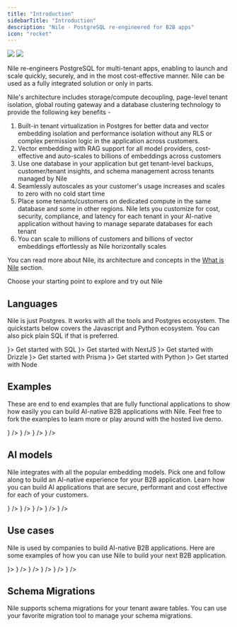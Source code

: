 ```yaml
---
title: "Introduction"
sidebarTitle: "Introduction"
description: "Nile - PostgreSQL re-engineered for B2B apps"
icon: "rocket"
---
```


<Frame>
  <img
    className="block dark:hidden"
    src="/images/welcomebanner.png"
  />
  <img
    className="hidden dark:block"
    src="/images/welcomebanner.png"
  />
</Frame>

Nile re-engineers PostgreSQL for multi-tenant apps, enabling to launch and scale quickly, securely, and in the most cost-effective manner. Nile can be used as a fully integrated solution or only in parts.

Nile's architecture includes storage/compute decoupling, page-level tenant isolation, global routing gateway and a database clustering technology to provide the following key benefits -

1. Built-in tenant virtualization in Postgres for better data and vector embedding isolation and performance isolation without any RLS or complex permission logic in the application across customers.
2. Vector embedding with RAG support for all model providers, cost-effective and auto-scales to billions of embeddings across customers
3. Use one database in your application but get tenant-level backups, customer/tenant insights, and schema management across tenants managed by Nile
4. Seamlessly autoscales as your customer's usage increases and scales to zero with no cold start time
5. Place some tenants/customers on dedicated compute in the same database and some in other regions. Nile lets you customize for cost, security, compliance, and latency for each tenant in your AI-native application without having to manage separate databases for each tenant
6. You can scale to millions of customers and billions of vector embeddings effortlessly as Nile horizontally scales

You can read more about Nile, its architecture and concepts in the [What is Nile](https://website-git-fixlanding-niledatabase.vercel.app/docs/getting-started/what_is_nile) section.

Choose your starting point to explore and try out Nile

## Languages

Nile is just Postgres. It works with all the tools and Postgres ecosystem. The quickstarts below covers the Javascript and Python ecosystem. You can also pick plain SQL if that is preferred.

<CardGroup cols={3}>
  <Card 
    title="SQL" 
    href="/getting-started/languages/sql"
    icon={<svg
    xmlns="http://www.w3.org/2000/svg"
    width={36}
    height={36}
    viewBox="0 0 32 32"
  >
    <title>{"file_type_pgsql"}</title>
    <path d="M29.507 18.773a1.378 1.378 0 0 0-1.144-.921 2.619 2.619 0 0 0-.913.051 8.2 8.2 0 0 1-1.406.185 27.125 27.125 0 0 0 2.872-6.83c.953-3.689.444-5.369-.151-6.13A8.239 8.239 0 0 0 22.121 2a11.773 11.773 0 0 0-3.453.484 12.858 12.858 0 0 0-2.02-.184 6.565 6.565 0 0 0-3.518.867 16.039 16.039 0 0 0-2.484-.624 7.694 7.694 0 0 0-5.819.924C3.093 4.691 2.289 6.819 2.438 9.792a36.351 36.351 0 0 0 1.406 6.538 22.579 22.579 0 0 0 1.514 3.863A4.786 4.786 0 0 0 7.8 22.742a2.4 2.4 0 0 0 2.379-.516 2.08 2.08 0 0 0 .5.43 3.328 3.328 0 0 0 .944.4 5.069 5.069 0 0 0 3.3-.2c.006.171.011.335.014.477.006.229.013.454.021.665a11.641 11.641 0 0 0 .441 3.3c.016.043.037.107.059.176a3.975 3.975 0 0 0 .991 1.745 2.955 2.955 0 0 0 2.09.777 4.7 4.7 0 0 0 .977-.109 4.592 4.592 0 0 0 3.091-1.787c.811-1.155 1.206-2.894 1.277-5.635l.026-.222.017-.145.191.017h.049a7.562 7.562 0 0 0 3.163-.548c.631-.293 2.654-1.361 2.177-2.8" />
    <path
      d="M27.689 19.053c-3.163.652-3.38-.418-3.38-.418 3.339-4.955 4.735-11.245 3.53-12.784-3.286-4.2-8.975-2.213-9.07-2.162l-.031.006a11.28 11.28 0 0 0-2.11-.22 5.212 5.212 0 0 0-3.34 1S3.14.294 3.612 9.733c.1 2.008 2.878 15.194 6.191 11.211 1.211-1.456 2.381-2.688 2.381-2.688a3.071 3.071 0 0 0 2.006.512l.057-.048a2.21 2.21 0 0 0 .023.567c-.854.954-.6 1.121-2.309 1.472-1.726.356-.712.989-.05 1.155a3.508 3.508 0 0 0 3.915-1.272l-.05.2c.334.268.569 1.742.53 3.079a8.481 8.481 0 0 0 .2 2.971c.264.717.526 2.329 2.769 1.849a3.307 3.307 0 0 0 2.98-3.179c.1-1.234.313-1.052.326-2.155l.174-.522c.2-1.673.032-2.213 1.186-1.962l.281.025a6.4 6.4 0 0 0 2.615-.44c1.406-.652 2.239-1.742.853-1.455"
      style={{
        fill: "#336791",
      }}
    />
    <path
      d="M13.882 10.631a.981.981 0 0 0-.674.1.247.247 0 0 0-.1.164.48.48 0 0 0 .117.314.881.881 0 0 0 .559.349.637.637 0 0 0 .09.006.725.725 0 0 0 .687-.467c.035-.248-.326-.414-.676-.463m9.442.008c-.027-.195-.374-.25-.7-.2s-.647.194-.62.389a.667.667 0 0 0 .62.411.592.592 0 0 0 .083-.006.8.8 0 0 0 .451-.247.5.5 0 0 0 .169-.343"
      style={{
        fill: "#fff",
      }}
    />
    <path
      d="M28.741 18.979c-.121-.365-.509-.482-1.154-.349-1.915.4-2.6.121-2.826-.044a26.327 26.327 0 0 0 3.373-7.565 14.374 14.374 0 0 0 .5-3.253 3.513 3.513 0 0 0-.509-2.2 7.482 7.482 0 0 0-6.049-2.825 10.363 10.363 0 0 0-3.5.551 8.717 8.717 0 0 0-1.968-.253 5.684 5.684 0 0 0-3.372.929 15.051 15.051 0 0 0-2.74-.718 6.978 6.978 0 0 0-5.242.805c-1.5 1.064-2.2 2.966-2.061 5.653a35.489 35.489 0 0 0 1.373 6.348c1.07 3.505 2.233 5.49 3.457 5.9a1.548 1.548 0 0 0 .491.081 2.049 2.049 0 0 0 1.563-.886q1.042-1.25 2.155-2.438a3.472 3.472 0 0 0 1.55.417v.042q-.14.166-.273.338c-.375.475-.452.574-1.658.823-.343.071-1.254.259-1.267.9-.014.7 1.077.991 1.2 1.022a5.144 5.144 0 0 0 1.249.162 3.634 3.634 0 0 0 2.5-.934 23.674 23.674 0 0 0 .381 5.684 2.854 2.854 0 0 0 2.729 2.1 4.378 4.378 0 0 0 .917-.1 3.462 3.462 0 0 0 3.156-3.212c.177-1.026.481-3.475.624-4.789a3.859 3.859 0 0 0 1.11.137 6.6 6.6 0 0 0 2.519-.48c.712-.331 2-1.141 1.763-1.846Zm-4.69-8.879a7.968 7.968 0 0 1-.116 1.107 10.229 10.229 0 0 0-.14 1.3 9.859 9.859 0 0 0 .1 1.47 5.236 5.236 0 0 1-.229 2.986 3.882 3.882 0 0 1-.207-.426c-.058-.141-.185-.368-.359-.681-.68-1.22-2.274-4.078-1.458-5.244.243-.347.86-.7 2.408-.512Zm-1.877-6.569a6.617 6.617 0 0 1 5.334 2.522c.975 1.245-.1 6.912-3.205 11.8l-.094-.119-.039-.049a5.524 5.524 0 0 0 .506-3.8 9.114 9.114 0 0 1-.1-1.352 9.572 9.572 0 0 1 .131-1.206 7.614 7.614 0 0 0 .123-1.493.619.619 0 0 0 .013-.21 8.381 8.381 0 0 0-1.912-3.6 8.61 8.61 0 0 0-3.039-2.284 10.246 10.246 0 0 1 2.28-.214ZM9.479 20.654c-.627.754-1.061.61-1.2.562-.928-.31-2.006-2.272-2.955-5.384a35.167 35.167 0 0 1-1.34-6.159c-.12-2.4.462-4.074 1.73-4.974 2.063-1.463 5.456-.587 6.819-.143-.02.019-.04.037-.059.057-2.237 2.259-2.184 6.119-2.178 6.355 0 .091.007.22.018.4a15.969 15.969 0 0 1-.081 3.226 4.08 4.08 0 0 0 1.067 3.413q.133.138.278.262a55.7 55.7 0 0 0-2.1 2.385Zm2.39-3.19a3.3 3.3 0 0 1-.865-2.764 16.7 16.7 0 0 0 .087-3.381 15.422 15.422 0 0 1-.014-.243A4.3 4.3 0 0 1 14 10.223a1.188 1.188 0 0 1 .918 1.026c.646 2.989.085 4.234-.365 5.235-.093.206-.181.4-.255.6l-.058.156a10.218 10.218 0 0 0-.368 1.109 2.788 2.788 0 0 1-2-.887Zm.113 4.03a1.733 1.733 0 0 1-.523-.225 2.553 2.553 0 0 1 .557-.166c1.418-.292 1.637-.5 2.116-1.105.11-.139.234-.3.406-.489.256-.287.374-.238.586-.15a.829.829 0 0 1 .408.525.585.585 0 0 1-.05.491 3.1 3.1 0 0 1-3.499 1.12Zm7.424 6.906a2.113 2.113 0 0 1-2.754-1.526 31.129 31.129 0 0 1-.3-6.853.392.392 0 0 0-.017-.124 1.643 1.643 0 0 0-.048-.23 1.589 1.589 0 0 0-.862-1.034 1.216 1.216 0 0 0-.793-.1 9.586 9.586 0 0 1 .342-1.022l.058-.157c.066-.177.148-.36.235-.554.471-1.047 1.117-2.482.416-5.722a2.044 2.044 0 0 0-2.468-1.669 5.694 5.694 0 0 0-1.887.591c-.078.04-.15.078-.216.115a8.244 8.244 0 0 1 1.918-4.952 4.711 4.711 0 0 1 3.57-1.336 7.567 7.567 0 0 1 5.781 2.763 8.774 8.774 0 0 1 1.582 2.71c-1.463-.149-2.458.14-2.962.861-1.1 1.568.6 4.612 1.416 6.075.15.268.279.5.319.6a5.432 5.432 0 0 0 .861 1.387c.077.1.152.189.208.271-.443.128-1.239.423-1.166 1.9-.058.74-.474 4.205-.686 5.43-.279 1.617-.874 2.22-2.548 2.579Zm7.242-8.288a5.714 5.714 0 0 1-1.931.4 2.422 2.422 0 0 1-1.3-.167c-.045-.919.3-1.015.66-1.117.057-.016.112-.032.166-.05a1.353 1.353 0 0 0 .11.08c.639.422 1.78.467 3.39.135h.018a4.334 4.334 0 0 1-1.116.72Z"
      style={{
        fill: "#fff",
      }}
    />
  </svg>}>
    Get started with SQL
  </Card>
  <Card 
    title="NextJS" 
    href="/getting-started/languages/nextjs"
    icon={<svg
    xmlns="http://www.w3.org/2000/svg"
    width={36}
    height={36}
    preserveAspectRatio="xMidYMid"
    viewBox="0 0 256 256"
  >
    <path d="M119.617.069c-.55.05-2.302.225-3.879.35-36.36 3.278-70.419 22.894-91.99 53.044-12.012 16.764-19.694 35.78-22.597 55.922C.125 116.415 0 118.492 0 128.025c0 9.533.125 11.61 1.151 18.64 6.957 48.065 41.165 88.449 87.56 103.411 8.309 2.678 17.067 4.504 27.027 5.605 3.879.425 20.645.425 24.524 0 17.192-1.902 31.756-6.155 46.12-13.486 2.202-1.126 2.628-1.426 2.327-1.677-.2-.15-9.584-12.735-20.845-27.948l-20.47-27.648-25.65-37.956c-14.114-20.868-25.725-37.932-25.825-37.932-.1-.025-.2 16.84-.25 37.431-.076 36.055-.1 37.506-.551 38.357-.65 1.226-1.151 1.727-2.202 2.277-.801.4-1.502.475-5.28.475h-4.33l-1.15-.725a4.679 4.679 0 0 1-1.677-1.827l-.526-1.126.05-50.166.075-50.192.776-.976c.4-.525 1.251-1.2 1.852-1.526 1.026-.5 1.426-.55 5.755-.55 5.105 0 5.956.2 7.282 1.651.376.4 14.264 21.318 30.88 46.514 16.617 25.195 39.34 59.599 50.5 76.488l20.27 30.7 1.026-.675c9.084-5.905 18.693-14.312 26.3-23.07 16.191-18.59 26.626-41.258 30.13-65.428 1.026-7.031 1.151-9.108 1.151-18.64 0-9.534-.125-11.61-1.151-18.641-6.957-48.065-41.165-88.449-87.56-103.411-8.184-2.652-16.892-4.479-26.652-5.58-2.402-.25-18.943-.525-21.02-.325Zm52.401 77.414c1.201.6 2.177 1.752 2.527 2.953.2.65.25 14.562.2 45.913l-.074 44.987-7.933-12.16-7.958-12.16v-32.702c0-21.143.1-33.028.25-33.603.4-1.401 1.277-2.502 2.478-3.153 1.026-.525 1.401-.575 5.33-.575 3.704 0 4.354.05 5.18.5Z" />
  </svg>}>
    Get started with NextJS
  </Card>
  <Card 
    title="Drizzle" 
    href="/getting-started/languages/drizzle"
    icon={<svg
    xmlns="http://www.w3.org/2000/svg"
    width={36}
    height={36}
    fill="none"
  >
    <rect width={36} height={36} fill="#17161B" rx={5} />
    <path
      fill="#C5F74F"
      d="M8.108 16.658c.336-.563 1.087-.762 1.677-.446.59.316.796 1.028.46 1.59l-3.946 6.602c-.336.562-1.087.762-1.678.446-.59-.316-.796-1.028-.46-1.59l3.947-6.602ZM16.613 11.596c.336-.562 1.087-.762 1.678-.446.59.316.796 1.028.46 1.59l-3.946 6.602c-.337.563-1.088.762-1.678.446-.59-.316-.796-1.028-.46-1.59l3.946-6.602ZM29.701 11.596c.336-.562 1.087-.762 1.677-.446.59.316.797 1.029.46 1.59l-3.946 6.603c-.336.562-1.087.762-1.677.445-.59-.316-.796-1.028-.46-1.59l3.946-6.602ZM21.193 16.658c.336-.563 1.087-.762 1.678-.446.59.316.796 1.028.46 1.59l-3.946 6.602c-.337.562-1.088.762-1.678.446-.59-.316-.796-1.028-.46-1.59l3.946-6.602Z"
    />
  </svg>}>
    Get started with Drizzle
  </Card>
  <Card 
    title="Prisma" 
    href="/getting-started/languages/prisma"
    icon={<svg
    xmlns="http://www.w3.org/2000/svg"
    width={36}
    height={36}
    viewBox="0 0 32 32"
  >
    <title>{"file_type_prisma"}</title>
    <path
      d="m25.21 24.21-12.471 3.718a.525.525 0 0 1-.667-.606l4.456-21.511a.43.43 0 0 1 .809-.094l8.249 17.661a.6.6 0 0 1-.376.832Zm2.139-.878L17.8 2.883A1.531 1.531 0 0 0 16.491 2a1.513 1.513 0 0 0-1.4.729L4.736 19.648a1.592 1.592 0 0 0 .018 1.7l5.064 7.909a1.628 1.628 0 0 0 1.83.678l14.7-4.383a1.6 1.6 0 0 0 1-2.218Z"
      style={{
        fill: "#d2d2d2",
        fillRule: "evenodd",
      }}
    />
  </svg>
}>
    Get started with Prisma
  </Card>
  <Card 
    title="Python" 
    href="/getting-started/languages/python"
    icon={<svg
    xmlns="http://www.w3.org/2000/svg"
    width={45}
    height={45}
    fill="none"
    viewBox="0 0 64 64"
  >
    <path
      fill="url(#a)"
      d="M31.885 16c-8.124 0-7.617 3.523-7.617 3.523l.01 3.65h7.752v1.095H21.197S16 23.678 16 31.876c0 8.196 4.537 7.906 4.537 7.906h2.708v-3.804s-.146-4.537 4.465-4.537h7.688s4.32.07 4.32-4.175v-7.019S40.374 16 31.885 16zm-4.275 2.454a1.394 1.394 0 1 1 0 2.79 1.393 1.393 0 0 1-1.395-1.395c0-.771.624-1.395 1.395-1.395z"
    />
    <path
      fill="url(#b)"
      d="M32.115 47.833c8.124 0 7.617-3.523 7.617-3.523l-.01-3.65H31.97v-1.095h10.832S48 40.155 48 31.958c0-8.197-4.537-7.906-4.537-7.906h-2.708v3.803s.146 4.537-4.465 4.537h-7.688s-4.32-.07-4.32 4.175v7.019s-.656 4.247 7.833 4.247zm4.275-2.454a1.393 1.393 0 0 1-1.395-1.395 1.394 1.394 0 1 1 1.395 1.395z"
    />
    <defs>
      <linearGradient
        id="a"
        x1={19.075}
        x2={34.898}
        y1={18.782}
        y2={34.658}
        gradientUnits="userSpaceOnUse"
      >
        <stop stopColor="#387EB8" />
        <stop offset={1} stopColor="#366994" />
      </linearGradient>
      <linearGradient
        id="b"
        x1={28.809}
        x2={45.803}
        y1={28.882}
        y2={45.163}
        gradientUnits="userSpaceOnUse"
      >
        <stop stopColor="#FFE052" />
        <stop offset={1} stopColor="#FFC331" />
      </linearGradient>
    </defs>
  </svg>
}>
    Get started with Python
  </Card>
  <Card 
    title="Node" 
    href="/getting-started/languages/node"
    icon={<svg xmlns="http://www.w3.org/2000/svg" width={48} height={48}>
    <path
      fill="#388e3c"
      d="m17.204 19.122-4.907 2.715a.563.563 0 0 0-.297.492v5.433c0 .203.113.39.297.492l4.908 2.717c.183.101.41.101.593 0l4.907-2.717a.566.566 0 0 0 .295-.492v-5.433a.564.564 0 0 0-.297-.492l-4.906-2.715a.613.613 0 0 0-.594 0m25.248 4.891-.818.452a.093.093 0 0 0-.049.082v.906c0 .034.019.065.049.082l.818.453a.102.102 0 0 0 .099 0l.818-.453a.095.095 0 0 0 .049-.082v-.906a.094.094 0 0 0-.05-.082l-.818-.452c-.015-.009-.032-.013-.049-.013s-.034.004-.049.013"
    />
    <path
      fill="#37474f"
      d="m35.751 13.364-2.389-1.333a.243.243 0 0 0-.361.212L33 20.295l-2.203-1.219a.613.613 0 0 0-.594 0h.001l-4.907 2.715a.563.563 0 0 0-.297.491v5.433c0 .203.113.39.297.492l4.908 2.717c.183.101.41.101.593 0l4.907-2.717a.565.565 0 0 0 .295-.492V13.788a.487.487 0 0 0-.249-.424zm-2.885 13.094-2.23 1.235a.28.28 0 0 1-.269 0l-2.231-1.235a.255.255 0 0 1-.136-.224v-2.47c0-.092.051-.177.135-.224l2.231-1.234h-.001a.29.29 0 0 1 .27 0l2.23 1.234a.259.259 0 0 1 .135.225v2.47a.257.257 0 0 1-.134.223z"
    />
    <path
      fill="#2e7d32"
      d="M17.204 19.122 12 27.762c0 .203.113.39.297.492l4.908 2.717c.183.101.41.101.593 0L23 22.329a.564.564 0 0 0-.297-.492l-4.906-2.715a.613.613 0 0 0-.594 0"
    />
    <path
      fill="#4caf50"
      d="m17.204 19.122-4.907 2.715a.563.563 0 0 0-.297.492l5.204 8.642c.183.101.41.101.593 0l4.907-2.717a.565.565 0 0 0 .296-.492l-5.203-8.64a.613.613 0 0 0-.594 0"
    />
    <path
      fill="#37474f"
      d="m47.703 21.791-4.906-2.715a.613.613 0 0 0-.594 0h.001l-4.907 2.715a.574.574 0 0 0-.297.503v5.411c0 .209.114.402.297.503l4.908 2.717a.613.613 0 0 0 .593 0l2.263-1.253a.3.3 0 0 0-.002-.526l-4.924-2.687a.263.263 0 0 1-.135-.228v-2.466c0-.092.05-.177.13-.221l2.235-1.236h-.001a.29.29 0 0 1 .27 0l2.235 1.237c.08.044.13.129.13.221v2.012a.241.241 0 0 0 .363.208l2.398-1.393a.483.483 0 0 0 .24-.417v-1.88a.576.576 0 0 0-.297-.505zm-37 0-4.906-2.715a.613.613 0 0 0-.594 0h.001L.297 21.791a.574.574 0 0 0-.297.503v7.465a.241.241 0 0 0 .363.208l2.398-1.393A.482.482 0 0 0 3 28.157v-4.393c0-.092.05-.177.13-.221l2.235-1.236a.29.29 0 0 1 .27 0l2.235 1.237c.08.044.13.129.13.221v4.393a.48.48 0 0 0 .24.417l2.398 1.393a.246.246 0 0 0 .242.001.245.245 0 0 0 .12-.21v-7.464a.576.576 0 0 0-.297-.504z"
    />
  </svg>
}>
    Get started with Node
  </Card>
</CardGroup>


## Examples

These are end to end examples that are fully functional applications to show how easily you can build AI-native B2B applications with Nile. Feel free to fork the examples to learn more or play around with the hosted live demo.

<CardGroup>
  <Card
    title="Chat with PDF"
    description="Build a chat interface for your PDF documents"
    href="/getting-started/examples/chat_with_pdf"
    icon={<svg
    xmlns="http://www.w3.org/2000/svg"
    xmlSpace="preserve"
    width={36}
    height={36}
    viewBox="0 0 60 60"
    {...props}
  >
    <path d="M57.348.793H12.652A2.655 2.655 0 0 0 10 3.446v7.347h34.348A4.658 4.658 0 0 1 49 15.446v25.347h1.586L60 50.207V3.446A2.655 2.655 0 0 0 57.348.793z" />
    <path d="M44.348 12.793H2.652A2.655 2.655 0 0 0 0 15.446v43.761l9.414-9.414h34.934A2.655 2.655 0 0 0 47 47.14V15.446a2.655 2.655 0 0 0-2.652-2.653zM11 22.793h12a1 1 0 1 1 0 2H11a1 1 0 1 1 0-2zm25 16H11a1 1 0 1 1 0-2h25a1 1 0 1 1 0 2zm0-7H11a1 1 0 1 1 0-2h25a1 1 0 1 1 0 2z" />
  </svg>}
  />
  <Card
    title="Code Assistant"
    description="Build an AI code assistant"
    href="/getting-started/examples/code_assistant"
    icon={<svg
    xmlns="http://www.w3.org/2000/svg"
    width={36}
    height={36}
    className="icon"
    viewBox="0 0 1024 1024"
    {...props}
  >
    <path
      fill="#FFA726"
      d="M128 554.667a85.333 85.333 0 1 0 170.667 0 85.333 85.333 0 1 0-170.667 0ZM725.3330000000001 554.667a85.333 85.333 0 1 0 170.667 0 85.333 85.333 0 1 0-170.667 0Z"
    />
    <path
      fill="#FFB74D"
      d="M832 405.333c0-270.933-640-177.066-640 0v213.334c0 177.066 142.933 320 320 320s320-142.934 320-320V405.333z"
    />
    <path
      fill="#FF5722"
      d="M512 64c-200.533 0-362.667 162.133-362.667 362.667V499.2L192 533.333v-64l448-209.066 192 209.066v64l42.667-34.133v-72.533C874.667 256 753.067 64 512 64z"
    />
    <path
      fill="#784719"
      d="M618.6669999999999 554.667a42.667 42.667 0 1 0 85.333 0 42.667 42.667 0 1 0-85.333 0ZM320 554.667a42.667 42.667 0 1 0 85.333 0 42.667 42.667 0 1 0-85.333 0Z"
    />
    <path
      fill="#757575"
      d="M917.333 512c-12.8 0-21.333 8.533-21.333 21.333V384c0-187.733-153.6-341.333-341.333-341.333H405.333C392.533 42.667 384 51.2 384 64s8.533 21.333 21.333 21.333h149.334c164.266 0 298.666 134.4 298.666 298.667v213.333c0 12.8 8.534 21.334 21.334 21.334S896 610.133 896 597.333V640c0 83.2-66.133 149.333-149.333 149.333H512c-12.8 0-21.333 8.534-21.333 21.334S499.2 832 512 832h234.667c106.666 0 192-85.333 192-192V533.333c0-12.8-8.534-21.333-21.334-21.333z"
    />
    <path
      fill="#37474F"
      d="M917.333 469.333H896c-23.467 0-42.667 19.2-42.667 42.667v85.333C853.333 620.8 872.533 640 896 640h21.333C940.8 640 960 620.8 960 597.333V512c0-23.467-19.2-42.667-42.667-42.667zM469.33299999999997 810.667a42.667 42.667 0 1 0 85.334 0 42.667 42.667 0 1 0-85.334 0Z"
    />
  </svg>}
  />
  <Card
    title="Task Genius"
    description="Build a task management app with AI"
    href="/getting-started/examples/task_genius"
    icon={<svg
    xmlns="http://www.w3.org/2000/svg"
    width={800}
    height={800}
    fill="none"
    viewBox="0 0 24 24"
    {...props}
  >
    <path
      stroke="#292D32"
      strokeLinecap="round"
      strokeLinejoin="round"
      strokeWidth={1.5}
      d="M11 19.5h10M11 12.5h10M11 5.5h10"
      opacity={0.4}
    />
    <path
      stroke="#292D32"
      strokeLinecap="round"
      strokeLinejoin="round"
      strokeWidth={1.5}
      d="m3 5.5 1 1 3-3M3 12.5l1 1 3-3M3 19.5l1 1 3-3"
    />
  </svg>
}
  />
  <Card
    title="Sales Insight"
    description="Build a sales intelligence app"
    href="/getting-started/examples/sales_insight"
    icon={<svg
    xmlns="http://www.w3.org/2000/svg"
    xmlSpace="preserve"
    width={36}
    height={36}
    fill="#fff"
    viewBox="0 0 512 512"
    {...props}
  >
    <path d="M133.12 149.049H5.689A5.69 5.69 0 0 0 0 154.738V471.04c0 9.425 7.641 17.067 17.067 17.067H133.12a5.69 5.69 0 0 0 5.689-5.689v-327.68a5.69 5.69 0 0 0-5.689-5.689zM89.889 418.702h-40.96c-9.425 0-17.067-7.641-17.067-17.067s7.641-17.067 17.067-17.067h40.96c9.425 0 17.067 7.641 17.067 17.067s-7.641 17.067-17.067 17.067zm0-83.058h-40.96c-9.425 0-17.067-7.641-17.067-17.067 0-9.425 7.641-17.067 17.067-17.067h40.96c9.425 0 17.067 7.641 17.067 17.067s-7.641 17.067-17.067 17.067zm0-83.057h-40.96c-9.425 0-17.067-7.641-17.067-17.067s7.641-17.067 17.067-17.067h40.96c9.425 0 17.067 7.641 17.067 17.067s-7.641 17.067-17.067 17.067zM494.933 23.893H17.067C7.641 23.893 0 31.535 0 40.96v68.267a5.69 5.69 0 0 0 5.689 5.689h500.622a5.69 5.69 0 0 0 5.689-5.689V40.96c0-9.425-7.641-17.067-17.067-17.067zM64.853 80.782c-6.284 0-11.378-5.094-11.378-11.378s5.094-11.378 11.378-11.378 11.378 5.094 11.378 11.378-5.094 11.378-11.378 11.378zm45.511 0c-6.284 0-11.378-5.094-11.378-11.378s5.094-11.378 11.378-11.378 11.378 5.094 11.378 11.378-5.094 11.378-11.378 11.378zm45.512 0c-6.284 0-11.378-5.094-11.378-11.378s5.094-11.378 11.378-11.378 11.378 5.094 11.378 11.378c-.001 6.284-5.095 11.378-11.378 11.378zM506.311 149.049h-327.68a5.69 5.69 0 0 0-5.689 5.689v327.68a5.69 5.69 0 0 0 5.689 5.689h316.302c9.425 0 17.067-7.641 17.067-17.067V154.738a5.689 5.689 0 0 0-5.689-5.689zm-101.262 215.04V409.6c0 9.425-7.641 17.067-17.067 17.067H296.96c-9.425 0-17.067-7.641-17.067-17.067v-45.511c0-17.92 7.583-34.092 19.695-45.511-41.186-38.831-13.463-108.089 42.883-108.089 56.395 0 84.023 69.303 42.883 108.089 12.112 11.418 19.695 27.591 19.695 45.511z" />
  </svg>}
  />
</CardGroup>

## AI models

Nile integrates with all the popular embedding models. Pick one and follow along to build an AI-native experience for your B2B application. Learn how you can build AI applications that are secure, performant and cost effective for each of your customers.

<CardGroup>
  <Card
    title="Cohere"
    description="Use Cohere's embedding models"
    href="/ai-embeddings/embedding-models/cohere"
    icon={<svg
    xmlns="http://www.w3.org/2000/svg"
    width={500}
    height={500}
    fill="none"
    viewBox="0 0 512 512"
    {...props}
  >
    <path
      fill="#39594D"
      d="M28.706 17.497c2.525 0 4.735-1.263 5.609-3.812.17-.51-.074-.85-.558-.85h-.948c-.437 0-.728.194-.923.606-.752 1.482-1.797 2.015-3.108 2.015-2.332 0-3.764-1.627-3.764-4.346 0-2.719 1.482-4.347 3.714-4.347 1.36 0 2.478.583 3.182 1.967.219.413.484.607.923.607h.947c.485 0 .729-.316.559-.778-1.02-2.769-3.303-3.836-5.633-3.836-3.52 0-6.144 2.599-6.144 6.387 0 3.788 2.502 6.387 6.144 6.387ZM92.25 9.993c.315-2.065 1.724-3.351 3.642-3.351 1.919 0 3.351 1.31 3.52 3.35H92.25Zm3.74 7.504c2.234 0 4.468-1.044 5.561-3.4.267-.558.024-.947-.461-.947h-.898c-.436 0-.704.194-.923.583-.728 1.286-1.99 1.82-3.277 1.82-2.21 0-3.643-1.505-3.812-3.957h8.912c.485 0 .802-.267.802-.777-.098-3.812-2.574-6.094-5.998-6.094-3.425 0-6.144 2.477-6.144 6.387 0 3.909 2.647 6.386 6.241 6.386l-.003-.001Zm-14.132-6.07h.802c.484 0 .752-.267.825-.778.463-3.28 2.383-3.716 4.426-3.618a.75.75 0 0 0 .794-.754v-.752c0-.485-.243-.778-.728-.802-1.807-.069-3.42.552-4.351 2.308-.052.096-.195.07-.207-.038l-.151-1.324c-.048-.485-.315-.728-.802-.728H78.8a.778.778 0 0 0-.778.777v.413c0 .429.348.778.778.778h1.506c.428 0 .777.348.777.778v2.962c0 .428.348.778.778.778h-.003Zm-3.278 5.828h7.6c.485 0 .778-.291.778-.778v-.413c0-.485-.291-.777-.778-.777h-1.943c-.484 0-.777-.292-.777-.778v-1.336c0-.485-.292-.778-.778-.778h-.826c-.485 0-.778.29-.778.778v1.336c0 .485-.291.778-.777.778h-1.724c-.485 0-.778.29-.778.777v.413c0 .485.291.778.778.778h.003Zm-11.728-7.26c.315-2.065 1.723-3.351 3.642-3.351 1.919 0 3.351 1.31 3.52 3.35h-7.162Zm3.74 7.503c2.234 0 4.468-1.043 5.56-3.399.268-.558.025-.947-.46-.947h-.898c-.437 0-.704.194-.923.582-.728 1.287-1.99 1.821-3.277 1.821-2.21 0-3.643-1.505-3.812-3.957h8.912c.485 0 .802-.267.802-.778-.098-3.812-2.574-6.094-5.998-6.094-3.425 0-6.144 2.478-6.144 6.387 0 3.91 2.647 6.387 6.241 6.387l-.003-.002Zm-28.093 0c3.642 0 6.241-2.695 6.241-6.387 0-3.691-2.599-6.386-6.241-6.386-3.642 0-6.241 2.744-6.241 6.386 0 .85.145 1.798.582 2.841.22.51.632.583 1.07.267l.703-.51c.365-.268.461-.583.34-1.044a5.16 5.16 0 0 1-.244-1.601c0-2.55 1.53-4.299 3.788-4.299s3.788 1.724 3.788 4.346c0 2.623-1.506 4.347-3.74 4.347-.778 0-1.506-.146-2.38-.802-.364-.291-.704-.34-1.092-.048l-.535.389c-.437.315-.485.752-.074 1.093a6.378 6.378 0 0 0 4.032 1.408h.003Zm9.323-.243h.802a.778.778 0 0 0 .778-.778v-5.802c0-2.452 1.31-3.91 3.35-3.91 1.846 0 2.915 1.215 2.915 3.449v6.265c0 .428.348.778.778.778h.825a.778.778 0 0 0 .778-.778V9.825c0-3.277-1.675-5.099-4.516-5.099-1.934 0-3.077.792-3.93 1.894a.11.11 0 0 1-.197-.067V1.278A.785.785 0 0 0 52.624.5h-.802a.778.778 0 0 0-.778.778v15.2c0 .427.348.777.778.777Z"
    />
    <g clipPath="url(#a)">
      <path
        fill="#39594D"
        fillRule="evenodd"
        d="M5.508 10.622c.457 0 1.367-.025 2.626-.543 1.466-.604 4.383-1.7 6.487-2.825 1.471-.787 2.117-1.828 2.117-3.23A3.523 3.523 0 0 0 13.213.5H5.061C2.266.5 0 2.766 0 5.561s2.122 5.06 5.508 5.06Z"
        clipRule="evenodd"
      />
      <path
        fill="#D18EE2"
        fillRule="evenodd"
        d="M6.887 14.107a3.39 3.39 0 0 1 2.09-3.13l2.568-1.066C14.142 8.833 17 10.74 17 13.554a3.944 3.944 0 0 1-3.945 3.943h-2.78a3.39 3.39 0 0 1-3.388-3.39Z"
        clipRule="evenodd"
      />
      <path
        fill="#FF7759"
        d="M2.917 11.29A2.917 2.917 0 0 0 0 14.206v.377a2.917 2.917 0 0 0 5.835 0v-.378a2.917 2.917 0 0 0-2.918-2.917Z"
      />
    </g>
    <defs>
      <clipPath id="a">
        <path fill="#fff" d="M0 .5h17v17H0z" />
      </clipPath>
    </defs>
  </svg>}
  />
  <Card
    title="OpenAI"
    description="Use OpenAI's embedding models"
    href="/ai-embeddings/embedding-models/open_ai"
    icon={<svg
    xmlns="http://www.w3.org/2000/svg"
    width={100}
    height={28}
    fill="none"
    {...props}
  >
    <path
      fill="#fff"
      fillRule="evenodd"
      d="M24.801 5.864a6.863 6.863 0 0 1 .59 5.637V11.5a6.944 6.944 0 0 1 .857 8.137 6.866 6.866 0 0 1-4.59 3.329 6.943 6.943 0 0 1-6.624 4.809 6.86 6.86 0 0 1-5.177-2.307 6.941 6.941 0 0 1-7.476-3.33 6.863 6.863 0 0 1-.59-5.637 6.943 6.943 0 0 1-.853-8.14 6.866 6.866 0 0 1 4.59-3.329 6.942 6.942 0 0 1 6.62-4.805 6.865 6.865 0 0 1 5.177 2.308 6.941 6.941 0 0 1 7.476 3.33Zm-13.07 18.915a5.146 5.146 0 0 0 3.305 1.195 5.17 5.17 0 0 0 5.158-5.163v-6.404a.081.081 0 0 0-.045-.064l-2.319-1.339v7.734a.892.892 0 0 1-.45.78l-5.486 3.169c-.048.03-.121.07-.163.092Zm-8.403-7.002a5.14 5.14 0 0 0 .616 3.46 5.17 5.17 0 0 0 7.053 1.889l5.545-3.202a.086.086 0 0 0 .033-.071v-2.678l-6.697 3.868a.893.893 0 0 1-.901 0L3.49 17.874a6.325 6.325 0 0 1-.114-.068l-.049-.029ZM5.187 7A5.146 5.146 0 0 0 2.5 9.262a5.169 5.169 0 0 0 1.889 7.05l5.546 3.205a.082.082 0 0 0 .078-.007l2.319-1.339-6.697-3.866a.893.893 0 0 1-.45-.78V7.084l.002-.085Zm9.665 2.828 6.697 3.868c.279.16.45.458.448.78V21a5.164 5.164 0 0 0 .797-9.317l-5.546-3.201a.082.082 0 0 0-.078.007l-2.318 1.337Zm9.002.394a7.509 7.509 0 0 0-.16-.097l-5.487-3.168a.893.893 0 0 0-.9 0l-6.698 3.867V8.146a.086.086 0 0 1 .033-.071l5.545-3.2a5.162 5.162 0 0 1 7.667 5.346ZM7.03 13.655l2.32 1.339.003-7.732a.89.89 0 0 1 .451-.78l5.486-3.168c.048-.03.12-.07.163-.092a5.164 5.164 0 0 0-8.467 3.965v6.404c.003.028.02.052.044.064Zm6.562-3.1-2.983 1.723v3.444l2.983 1.722 2.983-1.722v-3.444l-2.983-1.722ZM31.45 13.47c0 4.504 2.893 7.645 6.901 7.645s6.901-3.14 6.901-7.645c0-4.504-2.893-7.645-6.9-7.645-4.01 0-6.902 3.14-6.902 7.645Zm11.157 0c0 3.223-1.756 5.31-4.256 5.31s-4.256-2.087-4.256-5.31c0-3.223 1.756-5.31 4.256-5.31s4.256 2.087 4.256 5.31ZM52.7 21.115c3.037 0 4.773-2.562 4.773-5.64 0-3.08-1.736-5.642-4.773-5.642-1.405 0-2.438.558-3.12 1.364V10.04H47.1v14.567h2.48V19.75c.682.806 1.715 1.364 3.12 1.364Zm-3.182-5.95c0-2.046 1.157-3.162 2.686-3.162 1.797 0 2.769 1.405 2.769 3.471s-.971 3.471-2.769 3.471c-1.529 0-2.686-1.136-2.686-3.14v-.64ZM68.832 18.078c-.765 1.9-2.48 3.037-4.65 3.037-3.099 0-5.268-2.294-5.268-5.64 0-3.183 2.025-5.642 5.165-5.642 3.141 0 4.815 2.377 4.815 5.352v.826H61.29c.186 1.86 1.302 2.996 2.893 2.996 1.219 0 2.19-.62 2.52-1.735l2.129.806Zm-2.438-3.926c-.021-1.199-.765-2.232-2.335-2.232-1.281 0-2.273.765-2.645 2.232h4.98Z"
      clipRule="evenodd"
    />
    <path
      fill="#fff"
      d="M70.754 20.888h2.48v-6.364c0-1.55 1.136-2.376 2.252-2.376 1.363 0 1.9.97 1.9 2.314v6.426h2.48v-7.15c0-2.334-1.364-3.905-3.637-3.905-1.405 0-2.376.641-2.996 1.364V10.04h-2.479v10.848Z"
    />
    <path
      fill="#fff"
      fillRule="evenodd"
      d="m81.508 20.888 5.62-14.836h2.996l5.62 14.836h-2.666l-1.28-3.389h-6.406l-1.26 3.389h-2.624Zm9.421-5.703-2.355-6.199-2.314 6.199h4.67Z"
      clipRule="evenodd"
    />
    <path fill="#fff" d="M100 6.095h-2.645v14.836H100V6.095Z" />
  </svg>}
  />
  <Card
    title="Fireworks"
    description="Use Fireworks' embedding models"
    href="/ai-embeddings/embedding-models/fireworks"
    icon={<svg
    xmlns="http://www.w3.org/2000/svg"
    width={100}
    height={28}
    style={{
      shapeRendering: "geometricPrecision",
      textRendering: "geometricPrecision",
      imageRendering: "optimizeQuality",
      fillRule: "evenodd",
      clipRule: "evenodd",
    }}
    {...props}
  >
    <path
      fill="#671fff"
      d="M54.5 44.5a57.124 57.124 0 0 1 15 1 710.673 710.673 0 0 0 20 46 694.752 694.752 0 0 0 20-46c5-1.333 10-1.333 15 0a4928.91 4928.91 0 0 0-21.5 52c-2.816 8.492-8.649 11.992-17.5 10.5-3.062-1.061-5.562-2.894-7.5-5.5a1038.402 1038.402 0 0 1-23.5-58Z"
      style={{
        opacity: 0.931,
      }}
    />
    <path
      fill="#6720ff"
      d="M-.5 134.5v-5a98.714 98.714 0 0 0 5-8.5l52-1a1738.9 1738.9 0 0 1-35-35.5c-1.114-1.223-1.28-2.556-.5-4 1.376-3.673 3.21-7.006 5.5-10a2632.915 2632.915 0 0 1 43.5 43c4.576 8.574 2.743 15.407-5.5 20.5-21.664.5-43.33.667-65 .5Z"
      style={{
        opacity: 0.931,
      }}
    />
    <path
      fill="#6720ff"
      d="M179.5 130.5v4c-21.669.167-43.336 0-65-.5-8.243-5.093-10.076-11.926-5.5-20.5l43-43a9.564 9.564 0 0 1 3 3c.249 2.677 1.249 5.01 3 7 .781 1.444.614 2.777-.5 4a1753.25 1753.25 0 0 1-35 35.5c17.343.167 34.676.667 52 1.5a95.537 95.537 0 0 1 5 9Z"
      style={{
        opacity: 0.936,
      }}
    />
  </svg>}
  />
  <Card
    title="Google AI"
    description="Use Google's embedding models"
    href="/ai-embeddings/embeddin-models/google"
    icon={<svg
      xmlns="http://www.w3.org/2000/svg"
      width={36}
      height={36}
      viewBox="0 0 32 32"
      {...props}
    >
      <defs>
        <path
          id="A"
          d="M44.5 20H24v8.5h11.8C34.7 33.9 30.1 37 24 37c-7.2 0-13-5.8-13-13s5.8-13 13-13c3.1 0 5.9 1.1 8.1 2.9l6.4-6.4C34.6 4.1 29.6 2 24 2 11.8 2 2 11.8 2 24s9.8 22 22 22c11 0 21-8 21-22 0-1.3-.2-2.7-.5-4z"
        />
      </defs>
      <clipPath id="B">
        <use xlinkHref="#A" />
      </clipPath>
      <g transform="matrix(.727273 0 0 .727273 -.954545 -1.45455)">
        <path
          d="M0 37V11l17 13z"
          clipPath="url(#B)"
          fill="#fbbc05"
        />
        <path
          d="M0 11l17 13 7-6.1L48 14V0H0z"
          clipPath="url(#B)"
          fill="#ea4335"
        />
        <path
          d="M0 37l30-23 7.9 1L48 0v48H0z"
          clipPath="url(#B)"
          fill="#34a853"
        />
        <path
          d="M48 48L17 24l-4-3 35-10z"
          clipPath="url(#B)"
          fill="#4285f4"
        />
      </g>
    </svg>}
  />
  <Card
    title="Deep Infra"
    description="Use Deep Infra's embedding models"
    href="/ai-embeddings/embedding-models/deepinfra"
    icon="deepinfra.svg"
  />
  <Card
    title="Voyage"
    description="Use Voyage's embedding models"
    href="/ai-embeddings/embedding-models/voyage"
    icon={<svg
    xmlns="http://www.w3.org/2000/svg"
    width={36}
    height={36}
    viewBox="0 0 32 32"
    style={{
      shapeRendering: "geometricPrecision",
      textRendering: "geometricPrecision",
      imageRendering: "optimizeQuality",
      fillRule: "evenodd",
      clipRule: "evenodd",
    }}
    {...props}
  >
    <path
      fill="#2a3275"
      d="M263.5 63.5c4.846 4.253 5.18 8.92 1 14a18.085 18.085 0 0 1-3.5-2c-2.607.623-5.107 1.29-7.5 2-18.029 5.254-23.529 16.587-16.5 34 3.103 3.614 6.603 6.614 10.5 9a51.569 51.569 0 0 1-1 7h-3v-4c-5.179-.302-10.179.365-15 2-7.374-8.32-11.041-17.82-11-28.5 5.125-25.302 20.458-36.469 46-33.5Z"
      style={{
        opacity: 1,
      }}
    />
    <path
      fill="#2a3275"
      d="M263.5 63.5c21.801 6.583 31.301 21.25 28.5 44-4.592 16.376-14.925 26.376-31 30h-12c-7.598-2.232-14.432-6.232-20.5-12 4.821-1.635 9.821-2.302 15-2v4h3a51.569 51.569 0 0 0 1-7c15.03 3.238 24.863-2.429 29.5-17 .719-15.806-7.115-24.472-23.5-26 2.393-.71 4.893-1.377 7.5-2a18.085 18.085 0 0 0 3.5 2c4.18-5.08 3.846-9.747-1-14Z"
      style={{
        opacity: 1,
      }}
    />
    <path
      fill="#5697d9"
      d="M320.5 138.5c-1.208-.734-2.541-1.067-4-1-9.229-1.729-14.563-7.229-16-16.5 2.386-8.066 7.72-11.732 16-11a549.517 549.517 0 0 1 29 12c6.635 8.359 5.635 15.859-3 22.5-1.406-1.168-2.572-.835-3.5 1a75.552 75.552 0 0 1-8-3l-1 1a36.213 36.213 0 0 0-9.5-5Z"
      style={{
        opacity: 0.999,
      }}
    />
    <path
      fill="#2a3274"
      d="M107.5 114.5c22.659-2.151 37.492 7.515 44.5 29 2.415 25.037-8.418 40.37-32.5 46-9.542-.078-18.542-2.578-27-7.5-2.073-3.076-4.74-5.41-8-7l1-1-6-9 1-1c-.496-1.996-1.496-3.663-3-5-1.322-21.939 8.678-36.772 30-44.5Zm5 15c14.317-.229 22.651 7.271 25 22.5-1.666 12.497-8.999 19.664-22 21.5-13-1.667-20.333-9-22-22 1.66-11.959 7.993-19.292 19-22Z"
      style={{
        opacity: 1,
      }}
    />
    <path
      fill="#5797da"
      d="M193.5 109.5c12.867-.633 18.034 5.367 15.5 18-1.167 2.5-3 4.333-5.5 5.5-8.984 3.872-18.984 7.706-30 11.5-11.195-2.725-14.695-9.392-10.5-20 1.938-2.606 4.438-4.439 7.5-5.5a311.602 311.602 0 0 0 23-9.5Z"
      style={{
        opacity: 0.998,
      }}
    />
    <path
      fill="#2a3275"
      d="m403.5 115.5 3 3c.522 3.535 1.522 6.868 3 10a18.404 18.404 0 0 1-7 2c-16.566-2.549-26.233 4.451-29 21 .829 10.488 6.162 17.488 16 21 1.548 1.294 3.548 1.961 6 2 2.452-.039 4.452-.706 6-2h2c.768.763 1.268 1.763 1.5 3 1.754-1.75 3.921-2.417 6.5-2-.313 3.913.353 7.579 2 11-.722.418-1.222 1.084-1.5 2l-1-1c-2.95.892-5.617 2.225-8 4-3.821-.902-7.821-.902-12 0-5.594-1.84-11.428-4.006-17.5-6.5-4.341-4.74-8.675-10.073-13-16l1-1c-6.456-16.257-3.122-30.757 10-43.5 9.726-7.369 20.392-9.702 32-7Z"
      style={{
        opacity: 0.997,
      }}
    />
    <path
      fill="#55a"
      d="M316.5 137.5c1.459-.067 2.792.266 4 1-1.462.971-2.795.638-4-1Z"
      style={{
        opacity: 0.012,
      }}
    />
    <path
      fill="#2a3275"
      d="M403.5 115.5c10.712 1.86 18.878 7.527 24.5 17 9.449 21.557 4.616 38.89-14.5 52-1.647-3.421-2.313-7.087-2-11-2.579-.417-4.746.25-6.5 2-.232-1.237-.732-2.237-1.5-3 13.843-8.361 17.01-19.695 9.5-34-3.648-3.236-7.148-5.903-10.5-8a18.404 18.404 0 0 0 7-2c-1.478-3.132-2.478-6.465-3-10l-3-3Z"
      style={{
        opacity: 1,
      }}
    />
    <path
      fill="#5697d9"
      d="M169.5 160.5c11.775 2.38 23.108 6.214 34 11.5 6.386 5.144 7.552 11.311 3.5 18.5-2.993 2.836-6.493 4.836-10.5 6a3518.825 3518.825 0 0 0-32-13c-6.641-9.693-4.975-17.359 5-23Z"
      style={{
        opacity: 0.998,
      }}
    />
    <path
      fill="#5697d9"
      d="m331.5 189.5-4 2c-.333-1.333-.667-1.333-1 0a67.39 67.39 0 0 0-12.5 5 31.041 31.041 0 0 1-8-4l-1 1c-2.43-2.635-3.93-5.468-4.5-8.5-.181-6.306 2.486-10.973 8-14l26-10c9.277-.863 14.61 3.303 16 12.5-1.904 7.738-6.071 12.072-12.5 13-1.676.561-3.009 1.561-4 3-.977-1.274-1.811-1.274-2.5 0Z"
      style={{
        opacity: 0.999,
      }}
    />
    <path
      fill="#2a3867"
      d="M389.5 172.5c4 1.333 8 1.333 12 0-1.548 1.294-3.548 1.961-6 2-2.452-.039-4.452-.706-6-2Z"
      style={{
        opacity: 0.621,
      }}
    />
    <path
      fill="#2a3275"
      d="M282.5 178.5c8.88 9.161 12.046 20.161 9.5 33-3.797 14.465-12.797 24.132-27 29-1.626-.354-3.459-.354-5.5 0-1.068-.934-2.401-1.268-4-1a13.116 13.116 0 0 0-1-7c-1.268.928-2.601 1.095-4 .5-4.123-6.066-2.457-8.232 5-6.5 2.14-.056 3.806-.723 5-2 14.964-5.761 19.797-16.094 14.5-31-2.028-3.192-4.528-5.859-7.5-8 3.425-2.261 4.759-5.594 4-10a9.86 9.86 0 0 1 6 1c1.032 2.693 2.698 3.36 5 2Z"
      style={{
        opacity: 0.999,
      }}
    />
    <path
      fill="#2a3274"
      d="M282.5 178.5c-2.302 1.36-3.968.693-5-2a9.86 9.86 0 0 0-6-1c.759 4.406-.575 7.739-4 10-11.476-6.166-21.309-4.5-29.5 5-7.183 12.018-5.35 22.518 5.5 31.5 5.397 3.215 11.063 4.048 17 2.5-1.194 1.277-2.86 1.944-5 2-7.457-1.732-9.123.434-5 6.5 1.399.595 2.732.428 4-.5a13.116 13.116 0 0 1 1 7c1.599-.268 2.932.066 4 1-13.499 1.561-24.499-2.772-33-13a79.702 79.702 0 0 1-9-16.5c-1.208-22.458 8.792-37.124 30-44 14.017-2.757 25.683 1.076 35 11.5Z"
      style={{
        opacity: 0.997,
      }}
    />
    <path
      fill="#55a"
      d="M331.5 189.5c1.333.667 1.333.667 0 0ZM326.5 191.5h1c-.185.67-.519.67-1 0Z"
      style={{
        opacity: 0.012,
      }}
    />
    <path
      fill="#2a3375"
      d="M138.5 226.5c-.65.304-1.317.637-2 1-1.35-1.45-3.016-2.117-5-2 .219-1.175-.114-2.175-1-3-6.169.593-12.502.926-19 1v9c1.599-.268 2.932.066 4 1-7.789.226-13.789 3.559-18 10-5.128 7.773-5.294 15.773-.5 24a63.688 63.688 0 0 1 6.5 7c-1.651.164-3.318 1.164-5 3l-1-1 2-2a18.915 18.915 0 0 0-5-3 92.31 92.31 0 0 1-3-9c1.308-4.198 1.308-8.364 0-12.5a18.085 18.085 0 0 0 2-3.5c-1.725-5.45-2.558-11.116-2.5-17a10.503 10.503 0 0 0-3.5 5c.566 2.917.566 5.917 0 9-2.614-.223-4.28.944-5 3.5a4.934 4.934 0 0 0 3 .5c.079 2.166.746 4.166 2 6a16.236 16.236 0 0 1-2 5c1.426 2.326 3.093 3.492 5 3.5-.114 1.28-.78 2.113-2 2.5-2.54-.615-5.04-1.282-7.5-2 .559 2.138.392 4.138-.5 6-6.048-16.677-1.715-31.177 13-43.5 10.551-6.539 21.884-8.206 34-5 4.077 1.6 7.744 3.766 11 6.5Z"
      style={{
        opacity: 0.992,
      }}
    />
    <path
      fill="#5697d9"
      d="M335.5 246.5a537.734 537.734 0 0 0-28-10.5 21.53 21.53 0 0 0-6-5c.714-1.343.38-2.676-1-4-.73-9.124 3.604-14.29 13-15.5a302.726 302.726 0 0 1 31 11.5c7.842 7.669 7.509 15.002-1 22a18.991 18.991 0 0 1-8 1.5Z"
      style={{
        opacity: 1,
      }}
    />
    <path
      fill="#5698d9"
      d="M199.5 241.5c-9.069 3.229-17.736 6.562-26 10-4.447-1.39-8.447-3.556-12-6.5.714-1.343.38-2.676-1-4 .071-3.464.905-6.964 2.5-10.5l2.5-2.5a218.998 218.998 0 0 1 32-12.5c11.14 2.613 14.64 9.28 10.5 20-2.322 2.895-5.155 4.895-8.5 6Z"
      style={{
        opacity: 0.995,
      }}
    />
    <path
      fill="#2a3275"
      d="M411.5 221.5c-1.513 3.818-2.18 7.818-2 12l-6 1c-12.046-2.614-21.212 1.052-27.5 11-.84 2.702-1.673 5.368-2.5 8a147.318 147.318 0 0 1-2.5 8c-1.495-4.166-2.995-4.5-4.5-1 3.453.979 3.786 2.479 1 4.5-1.242.311-2.242-.189-3-1.5-1.342 1.505-3.008 2.172-5 2-4.56-23.215 4.773-38.715 28-46.5 8.263-1.152 16.263-.319 24 2.5Z"
      style={{
        opacity: 1,
      }}
    />
    <path
      fill="#55a"
      d="M199.5 241.5c1.333.667 1.333.667 0 0Z"
      style={{
        opacity: 0.012,
      }}
    />
    <path
      fill="#2a3275"
      d="M138.5 226.5c12.968 10.848 17.134 24.514 12.5 41-9.16 20.644-24.66 28.644-46.5 24-11.463-4.063-19.463-11.73-24-23 .892-1.862 1.059-3.862.5-6 2.46.718 4.96 1.385 7.5 2 1.22-.387 1.886-1.22 2-2.5-1.907-.008-3.574-1.174-5-3.5a16.236 16.236 0 0 0 2-5c-1.254-1.834-1.921-3.834-2-6a4.934 4.934 0 0 1-3-.5c.72-2.556 2.386-3.723 5-3.5.566-3.083.566-6.083 0-9a10.503 10.503 0 0 1 3.5-5c-.058 5.884.775 11.55 2.5 17a18.085 18.085 0 0 1-2 3.5c1.308 4.136 1.308 8.302 0 12.5a92.31 92.31 0 0 0 3 9c1.832.748 3.5 1.748 5 3l-2 2 1 1c1.682-1.836 3.349-2.836 5-3 18.471 6.541 29.804.208 34-19-1.627-12.96-8.96-20.293-22-22-1.068-.934-2.401-1.268-4-1v-9a225.372 225.372 0 0 0 19-1c.886.825 1.219 1.825 1 3 1.984-.117 3.65.55 5 2 .683-.363 1.35-.696 2-1Zm-23 7c13.04 1.707 20.373 9.04 22 22-4.196 19.208-15.529 25.541-34 19a63.688 63.688 0 0 0-6.5-7c-4.794-8.227-4.628-16.227.5-24 4.211-6.441 10.211-9.774 18-10Z"
      style={{
        opacity: 0.991,
      }}
    />
    <path
      fill="#55a"
      d="M335.5 246.5c-.667.667-.667.667 0 0Z"
      style={{
        opacity: 0.012,
      }}
    />
    <path
      fill="#5697d9"
      d="M168.5 262.5c13.059 2.132 25.392 6.465 37 13 5.459 7.299 4.959 14.299-1.5 21l-1-1c-2.633 1.66-5.466 2.16-8.5 1.5a635.491 635.491 0 0 1-26.5-10.5l-1 1c-9.093-8.43-8.593-16.763 1.5-25Z"
      style={{
        opacity: 0.997,
      }}
    />
    <path
      fill="#5697d9"
      d="M334.5 262.5c13.758.53 18.258 7.197 13.5 20l-2.5 2.5a1091.743 1091.743 0 0 0-28.5 12.5c-5.029-.003-9.862-1.503-14.5-4.5.348-2.055-.319-4.055-2-6-.055-5.278 1.945-9.612 6-13a1277.718 1277.718 0 0 0 28-11.5Z"
      style={{
        opacity: 0.999,
      }}
    />
    <path
      fill="#2a3275"
      d="M411.5 221.5c19.237 11.192 25.404 27.526 18.5 49-8.614 16.478-22.281 24.145-41 23a68.831 68.831 0 0 0-12.5-5c-5.504-4.349-10.171-8.849-14-13.5l1-1a33 33 0 0 1-4-8.5c1.992.172 3.658-.495 5-2 .758 1.311 1.758 1.811 3 1.5 2.786-2.021 2.453-3.521-1-4.5 1.505-3.5 3.005-3.166 4.5 1a147.318 147.318 0 0 0 2.5-8c.73 14.063 8.063 22.063 22 24 8.457-.812 14.957-4.812 19.5-12 5.225-13 1.391-23.334-11.5-31l6-1c-.18-4.182.487-8.182 2-12ZM247.5 270.5c20.973-2.605 35.473 5.728 43.5 25 4.792 26.47-5.541 43.136-31 50-3-1.333-6-1.333-9 0-22.961-5.96-34.127-20.793-33.5-44.5 4.516-15.682 14.516-25.849 30-30.5Zm4 15c2.551.79 4.884.79 7 0 3.325 1.396 6.325 2.563 9 3.5 10.707 8.577 12.54 19.077 5.5 31.5-13.426 12.697-25.759 11.697-37-3-4.865-16.132.302-26.799 15.5-32Z"
      style={{
        opacity: 1,
      }}
    />
    <path
      fill="#5697d9"
      d="M164.5 348.5a54.7 54.7 0 0 0-4-5.5c.369-2.552.369-5.219 0-8a25.583 25.583 0 0 1 7-7 572.633 572.633 0 0 0 25-10c12.833-1.833 18.333 3.667 16.5 16.5l-5.5 7.5c-5.706.667-11.039 2.834-16 6.5-2.01-.849-3.677-.182-5 2-2.718-.445-5.385.221-8 2-3.843-.289-7.176-1.623-10-4Z"
      style={{
        opacity: 0.999,
      }}
    />
    <path
      fill="#5697d9"
      d="M309.5 313.5c12.154 2.107 23.821 5.94 35 11.5 7.909 8.593 7.075 16.426-2.5 23.5-1.68-1.103-3.18-.77-4.5 1a2202.848 2202.848 0 0 0-18.5-8l-1 1c-1.46-1.922-3.127-2.589-5-2-2.104-2.238-4.438-3.238-7-3-5.475-6.085-6.475-12.419-3-19 1.965-2.05 4.132-3.717 6.5-5Z"
      style={{
        opacity: 1,
      }}
    />
    <path
      fill="#2a3275"
      d="M106.5 322.5c21.322-2.928 36.155 5.405 44.5 25 4.473 29.182-7.527 45.849-36 50-12.548-1.356-22.548-6.689-30-16-11.267-18.083-9.433-34.916 5.5-50.5 4.983-3.656 10.316-6.489 16-8.5Zm5 15c14.78-.595 23.447 6.739 26 22-1.639 12.972-8.972 20.306-22 22-19.352-4.181-25.519-15.514-18.5-34 3.689-5.22 8.522-8.553 14.5-10Z"
      style={{
        opacity: 0.998,
      }}
    />
    <path
      fill="#2a3275"
      d="M432.5 355.5c-.961 1.765-1.295 3.765-1 6h-7v4c-3.762.194-5.429-1.64-5-5.5-.612-3.551.722-6.051 4-7.5l-.5-1a33.048 33.048 0 0 0-8.5-4c-13.401-13.883-26.401-13.216-39 2-.958.453-1.792 1.119-2.5 2-.597 5.931-.43 11.597.5 17l-1 1a7.293 7.293 0 0 0-3-2 13.049 13.049 0 0 0-4 3c-.886-.825-1.219-1.825-1-3h-5a36.354 36.354 0 0 1-2-4.5v-8c5.757-23.68 21.09-34.347 46-32 16.922 4.335 26.588 15.168 29 32.5Z"
      style={{
        opacity: 0.999,
      }}
    />
    <path
      fill="#55a"
      d="M164.5 348.5c-.667.667-.667.667 0 0Z"
      style={{
        opacity: 0.012,
      }}
    />
    <path
      fill="#293274"
      d="M414.5 347.5a33.048 33.048 0 0 1 8.5 4l.5 1c-3.278 1.449-4.612 3.949-4 7.5-.429 3.86 1.238 5.694 5 5.5v-4h7c-.295-2.235.039-4.235 1-6 1.236 11.624-2.097 21.624-10 30-11.488 10.424-24.988 13.424-40.5 9-12.397-5.509-19.897-14.509-22.5-27h5c-.219 1.175.114 2.175 1 3a13.049 13.049 0 0 1 4-3 7.293 7.293 0 0 1 3 2l1-1c-.93-5.403-1.097-11.069-.5-17 .708-.881 1.542-1.547 2.5-2-4.503 17.662 2.164 28.329 20 32 13.899-2.055 21.232-9.888 22-23.5a124.027 124.027 0 0 1-3-10.5Z"
      style={{
        opacity: 0.999,
      }}
    />
    <path
      fill="#5697d9"
      d="M169.5 371.5c11.775 2.38 23.108 6.214 34 11.5 6.392 5.184 7.558 11.35 3.5 18.5a40.252 40.252 0 0 1-8.5 6 523.172 523.172 0 0 1-34-13c-6.743-9.764-5.077-17.43 5-23Z"
      style={{
        opacity: 0.997,
      }}
    />
    <path
      fill="#5697d9"
      d="M346.5 393.5c-8.789 4.5-17.622 8.166-26.5 11-2.963 1.744-6.129 2.244-9.5 1.5a59.61 59.61 0 0 1-9-5c.034-4.026.201-8.193.5-12.5a11.532 11.532 0 0 1 3.5-4.5 218.649 218.649 0 0 1 32-12.5c7.962.628 12.295 4.962 13 13-.587 3.38-1.921 6.38-4 9Z"
      style={{
        opacity: 0.999,
      }}
    />
    <path
      fill="#293274"
      d="M273.5 378.5c.212 1.884 1.212 3.217 3 4a15.69 15.69 0 0 1-4 2l-1 3.5a109.431 109.431 0 0 1 1.5 5.5 22.143 22.143 0 0 0-9.5-3c-16.999-3.369-26.999 3.631-30 21 .253 2.358.586 4.692 1 7a8.43 8.43 0 0 1-.5 4l-1-2c-2.628 2.486-5.628 4.486-9 6-.71-1.473-1.876-2.14-3.5-2-6.336-24.156 2.331-40.656 26-49.5 9.425-1.482 18.425-.315 27 3.5Z"
      style={{
        opacity: 0.998,
      }}
    />
    <path
      fill="#2a3375"
      d="M273.5 378.5c16.693 10.552 22.526 25.552 17.5 45-2.046 6.117-5.546 11.117-10.5 15a11.123 11.123 0 0 1-1-2.5 604.676 604.676 0 0 0 3-3.5c-1.797-1.195-2.797-2.862-3-5a24.935 24.935 0 0 0-7 .5 74.855 74.855 0 0 0-6 5.5 55.78 55.78 0 0 1-4-1c8.611-3.896 13.611-10.229 15-19-.64-2.019-.64-3.853 0-5.5-2.374-7.256-7.041-13.089-14-17.5a22.143 22.143 0 0 1 9.5 3 109.431 109.431 0 0 0-1.5-5.5l1-3.5a15.69 15.69 0 0 0 4-2c-1.788-.783-2.788-2.116-3-4Z"
      style={{
        opacity: 0.996,
      }}
    />
    <path
      fill="#545554"
      d="M422.5 385.5c1.333.667 1.333.667 0 0Z"
      style={{
        opacity: 0.012,
      }}
    />
    <path
      fill="#55a"
      d="M346.5 393.5c1.333.667 1.333.667 0 0Z"
      style={{
        opacity: 0.012,
      }}
    />
    <path
      fill="#2a3274"
      d="M234.5 418.5c5.765 11.549 15.098 16.216 28 14a55.78 55.78 0 0 0 4 1 74.855 74.855 0 0 1 6-5.5 24.935 24.935 0 0 1 7-.5c.203 2.138 1.203 3.805 3 5a604.676 604.676 0 0 1-3 3.5c.243.902.577 1.735 1 2.5-6.687 6.921-15.02 10.254-25 10-13.45-.4-24.45-6.233-33-17.5l1-1a44.433 44.433 0 0 1-3-5.5c1.624-.14 2.79.527 3.5 2 3.372-1.514 6.372-3.514 9-6l1 2a8.43 8.43 0 0 0 .5-4Z"
      style={{
        opacity: 0.993,
      }}
    />
  </svg>}
  />
</CardGroup>

## Use cases

Nile is used by companies to build AI-native B2B applications. Here are some examples of how you can use Nile to build your next B2B application.

<CardGroup>
  <Card title="Lead Management" description="AI-powered lead management system for B2B sales" href="/getting-started/usecases/lead-management" icon={<svg
    xmlns="http://www.w3.org/2000/svg"
    xmlSpace="preserve"
    width={36}
    height={36}
    fill="#fff"
    viewBox="0 0 512 512"
    {...props}
  >
    <path d="M133.12 149.049H5.689A5.69 5.69 0 0 0 0 154.738V471.04c0 9.425 7.641 17.067 17.067 17.067H133.12a5.69 5.69 0 0 0 5.689-5.689v-327.68a5.69 5.69 0 0 0-5.689-5.689zM89.889 418.702h-40.96c-9.425 0-17.067-7.641-17.067-17.067s7.641-17.067 17.067-17.067h40.96c9.425 0 17.067 7.641 17.067 17.067s-7.641 17.067-17.067 17.067zm0-83.058h-40.96c-9.425 0-17.067-7.641-17.067-17.067 0-9.425 7.641-17.067 17.067-17.067h40.96c9.425 0 17.067 7.641 17.067 17.067s-7.641 17.067-17.067 17.067zm0-83.057h-40.96c-9.425 0-17.067-7.641-17.067-17.067s7.641-17.067 17.067-17.067h40.96c9.425 0 17.067 7.641 17.067 17.067s-7.641 17.067-17.067 17.067zM494.933 23.893H17.067C7.641 23.893 0 31.535 0 40.96v68.267a5.69 5.69 0 0 0 5.689 5.689h500.622a5.69 5.69 0 0 0 5.689-5.689V40.96c0-9.425-7.641-17.067-17.067-17.067zM64.853 80.782c-6.284 0-11.378-5.094-11.378-11.378s5.094-11.378 11.378-11.378 11.378 5.094 11.378 11.378-5.094 11.378-11.378 11.378zm45.511 0c-6.284 0-11.378-5.094-11.378-11.378s5.094-11.378 11.378-11.378 11.378 5.094 11.378 11.378-5.094 11.378-11.378 11.378zm45.512 0c-6.284 0-11.378-5.094-11.378-11.378s5.094-11.378 11.378-11.378 11.378 5.094 11.378 11.378c-.001 6.284-5.095 11.378-11.378 11.378zM506.311 149.049h-327.68a5.69 5.69 0 0 0-5.689 5.689v327.68a5.69 5.69 0 0 0 5.689 5.689h316.302c9.425 0 17.067-7.641 17.067-17.067V154.738a5.689 5.689 0 0 0-5.689-5.689zm-101.262 215.04V409.6c0 9.425-7.641 17.067-17.067 17.067H296.96c-9.425 0-17.067-7.641-17.067-17.067v-45.511c0-17.92 7.583-34.092 19.695-45.511-41.186-38.831-13.463-108.089 42.883-108.089 56.395 0 84.023 69.303 42.883 108.089 12.112 11.418 19.695 27.591 19.695 45.511z" />
  </svg>}>
  </Card>
  <Card title="Task Management" description="AI-driven task and issue tracking system" href="/getting-started/usecases/issue-tracking" icon={<svg
    xmlns="http://www.w3.org/2000/svg"
    width={36}
    height={36}
    viewBox="0 0 30 30"
    fill="currentColor"
  >
    <path d="M 15 2.59375 C 12.613 5.01075 12.598 8.9300312 15 11.332031 L 18.667969 15 L 16.414062 17.253906 C 18.151062 18.991906 18.931625 21.350625 18.765625 23.640625 L 23.037109 19.369141 L 26.712891 15.693359 C 27.096891 15.310359 27.095891 14.689641 26.712891 14.306641 L 19.369141 6.9628906 L 15 2.59375 z M 11.234375 6.359375 L 6.9628906 10.630859 L 6.8398438 10.755859 L 3.2890625 14.304688 C 2.9060625 14.688688 2.9060625 15.309359 3.2890625 15.693359 L 13.966797 26.371094 L 15 27.40625 C 17.387 24.98925 17.402 21.069969 15 18.667969 L 11.332031 15 L 13.585938 12.746094 C 11.848937 11.008094 11.068375 8.649375 11.234375 6.359375 z"/>
  </svg>} />
  <Card title="Slack++" description="Built with AI to power work" href="/getting-started/usecases/slack" icon="slack.webp" />
  <Card title="SmartSpend AI" description="Set teams free from manual expenses" href="/getting-started/usecases/expensify" icon={<svg
    xmlns="http://www.w3.org/2000/svg"
    xmlSpace="preserve"
    id="Layer_1"
    x={0}
    y={0}
    style={{
      enableBackground: "new 0 0 100 100",
    }}
    viewBox="0 0 100 100"
    {...props}
  >
    <style>{".st0{fill:#03d47c}"}</style>
    <path
      d="M68.2 35.1V24.8H33V75h35.2V64.6H46V55h17.8V44.3H46v-9.2z"
      className="st0"
    />
    <path
      d="M79.5 9.5c-8-5.9-18-9.4-28.9-9.4C23.2.1.8 22.5.8 49.9c0 10.9 3.4 20.9 9.4 29.1 1.3 1.9 4.2 1.9 5.7.4s1.5-3.8.4-5.6c-4.6-6.9-7.5-15.1-7.5-23.9.1-23 18.8-41.8 41.8-41.8 8.8 0 17 2.7 23.7 7.5 1.7 1.1 4 1.1 5.6-.4 1.7-1.7 1.5-4.4-.4-5.7zM91.5 21.7c-1.3-1.9-4.2-2.1-5.9-.4-1.5 1.5-1.5 3.8-.4 5.6 4.4 6.5 6.9 14.5 6.9 23s-2.7 16.7-7.3 23.4c-1.1 1.7-1.1 4 .4 5.6 1.7 1.7 4.4 1.5 5.7-.4 5.7-8 9-18 9-28.5.5-10.7-2.8-20.2-8.4-28.3zM73.8 84.5c-6.6 4.4-14.6 7.1-23.2 7.1-8.4 0-16.5-2.5-23-6.9-1.7-1.1-4-1-5.6.4-1.7 1.7-1.5 4.6.4 5.9 8 5.4 17.8 8.6 28.1 8.6 10.5 0 20.5-3.4 28.5-9 1.9-1.3 2.1-4.2.4-5.7-1.5-1.5-3.8-1.5-5.6-.4z"
      className="st0"
    />
  </svg>} />
  <Card title="AITravelMate" description="Your business trips managed by AI" href="/getting-started/usecases/tripactions" icon="tripactions.png" />
  <Card title="SmartLearn" description="AI Intelligence for the Modern Classroom" href="/getting-started/usecases/schoology" icon="schoology.png" />
  <Card title="Legal AI" description="AI-powered legal document management" href="/getting-started/usecases/legal" icon={<svg
    xmlns="http://www.w3.org/2000/svg"
    width={36}
    height={36}
    viewBox="0 0 24 24"
    fill="currentColor"
  >
    <path d="M12 1L3 5v6c0 5.55 3.84 10.74 9 12 5.16-1.26 9-6.45 9-12V5l-9-4zm0 2.18l7 3.12v4.7c0 4.67-3.13 8.95-7 10.18-3.87-1.23-7-5.51-7-10.18V6.3l7-3.12zm2 11.32h-4v2h4v-2zm-4-6h4v2h-4v-2zm0 3h4v2h-4v-2z"/>
  </svg>} />
  <Card title="Support AI" description="AI-enhanced customer support platform" href="/getting-started/usecases/support" icon={<svg
    xmlns="http://www.w3.org/2000/svg"
    width={36}
    height={36}
    viewBox="0 0 24 24"
    fill="currentColor"
  >
    <path d="M12 1C5.9 1 1 5.9 1 12s4.9 11 11 11 11-4.9 11-11S18.1 1 12 1zm0 20c-5 0-9-4-9-9s4-9 9-9 9 4 9 9-4 9-9 9zm1-9c0 1.1-.9 2-2 2s-2-.9-2-2 .9-2 2-2 2 .9 2 2zm-7.5 0c0 1.1-.9 2-2 2s-2-.9-2-2 .9-2 2-2 2 .9 2 2zm15 0c0 1.1-.9 2-2 2s-2-.9-2-2 .9-2 2-2 2 .9 2 2z"/>
  </svg>} />
  <Card title="TalentAI" description="AI-driven hiring and recruitment" href="/getting-started/usecases/hiring" icon="hiring.svg" />
  <Card title="MarketingAI" description="AI-powered marketing campaign management" href="/getting-started/usecases/marketing" icon="marketing.svg" />
  <Card title="HR AI" description="Intelligent HR management system" href="/getting-started/usecases/hr" icon="hr.svg" />
  <Card title="SmartNotion AI" description="Crafting Organized Thoughts with AI" href="/getting-started/usecases/notion" icon="notion.svg" />
  <Card title="HealthAI" description="AI-enhanced patient management system" href="/getting-started/usecases/health" icon="health.svg" />
  <Card title="SchedulerAI" description="Intelligent appointment scheduling" href="/getting-started/usecases/scheduler" icon="scheduler.svg" />
  <Card title="SmartBooks AI" description="Your Intelligent Accounting Partner" href="/getting-started/usecases/accounts" icon="accounts.svg" />
  <Card title="SupplyAI" description="AI-powered supply chain management" href="/getting-started/usecases/supply" icon={<svg
    xmlns="http://www.w3.org/2000/svg"
    width={10}
    height={10}
    fill="none"
    {...props}
  >
    <rect width={148} height={148} fill="url(#a)" rx={20} />
    <path
      fill="url(#b)"
      d="M50 69.2V50a3 3 0 0 1 3-3h15v-6h12v6h15a3 3 0 0 1 3 3v19.2l3.257.977a3 3 0 0 1 2.048 3.601l-4.55 18.203A14.977 14.977 0 0 1 86 86.001 14.977 14.977 0 0 1 74 92a14.977 14.977 0 0 1-12-5.999 14.977 14.977 0 0 1-12.755 5.98l-4.55-18.203a3 3 0 0 1 2.048-3.6L50 69.2Zm6-1.8L74 62l8.262 2.479 5.426 1.627L92 67.4V53H56v14.4ZM50 98c4.61 0 8.816-1.733 12-4.583A17.933 17.933 0 0 0 74 98c4.61 0 8.816-1.733 12-4.583A17.933 17.933 0 0 0 98 98h6v6h-6a23.89 23.89 0 0 1-12-3.211A23.89 23.89 0 0 1 74 104a23.89 23.89 0 0 1-12-3.211A23.89 23.89 0 0 1 50 104h-6v-6h6Z"
    />
    <defs>
      <linearGradient
        id="a"
        x1={-2.269}
        x2={129.338}
        y1={47.422}
        y2={105.66}
        gradientUnits="userSpaceOnUse"
      >
        <stop stopColor="#131313" />
        <stop offset={1} stopColor="#373636" />
      </linearGradient>
      <linearGradient
        id="b"
        x1={48.261}
        x2={87.792}
        y1={63.676}
        y2={63.696}
        gradientUnits="userSpaceOnUse"
      >
        <stop stopColor="#F4C587" />
        <stop offset={0.5} stopColor="#D6D3E9" />
        <stop offset={1} stopColor="#99D2EC" />
      </linearGradient>
    </defs>
  </svg>} />
  <Card title="FeedbackAI" description="Intelligent feedback collection and analysis" href="/getting-started/usecases/feedback" icon="feedback.svg" />
  <Card title="OnboardIQ" description="Transform Customer Onboarding with AI" href="/getting-started/usecases/onboarding" icon="onboarding.svg" />
</CardGroup>

## Schema Migrations

Nile supports schema migrations for your tenant aware tables. You can use your favorite migration tool to manage your schema migrations.

<CardGroup>
  <Card
    title="Prisma"
    description="Use Prisma for schema migrations"
    href="/getting-started/schema_migrations/prisma"
    icon="prisma.svg"
  />
  <Card
    title="Drizzle"
    description="Use Drizzle for schema migrations"
    href="/getting-started/schema_migrations/drizzle"
    icon="drizzle.svg"
  />
  <Card
    title="SQLAlchemy"
    description="Use SQLAlchemy for schema migrations"
    href="/getting-started/schema_migrations/sqlalchemy"
    icon="sqlalchemy.svg"
  />
  <Card
    title="Flyway"
    description="Use Flyway for schema migrations"
    href="/getting-started/schema_migrations/flyway"
    icon="flyway.svg"
  />
</CardGroup>

